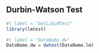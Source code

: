 
## Durbin-Watson Test


```r
#| label = "GetLibLMTest"
library(lmtest)
```

```r
#| label = "DataName.dw"
DataName.dw = dwtest(DataName.lm)
```

